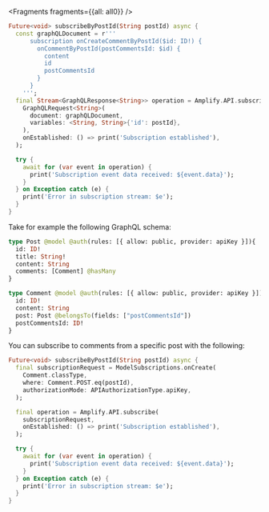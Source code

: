 <BlockSwitcher>

<Block name="Stable (Mobile)">


<Fragments fragments={{all: all0}} />

```dart
Future<void> subscribeByPostId(String postId) async {
  const graphQLDocument = r'''
      subscription onCreateCommentByPostId($id: ID!) {
        onCommentByPostId(postCommentsId: $id) {
          content
          id
          postCommentsId
        }
      }
    ''';
  final Stream<GraphQLResponse<String>> operation = Amplify.API.subscribe(
    GraphQLRequest<String>(
      document: graphQLDocument, 
      variables: <String, String>{'id': postId},
    ),
    onEstablished: () => print('Subscription established'),
  );

  try {
    await for (var event in operation) {
      print('Subscription event data received: ${event.data}');
    }
  } on Exception catch (e) {
    print('Error in subscription stream: $e');
  }
}
```

</Block>

<Block name="Developer Preview (Mobile, Web & Desktop)">

Take for example the following GraphQL schema:

```graphql
type Post @model @auth(rules: [{ allow: public, provider: apiKey }]){
  id: ID!
  title: String!
  content: String
  comments: [Comment] @hasMany
}

type Comment @model @auth(rules: [{ allow: public, provider: apiKey }]){
  id: ID!
  content: String
  post: Post @belongsTo(fields: ["postCommentsId"])
  postCommentsId: ID! 
}
```

You can subscribe to comments from a specific post with the following:

```dart
Future<void> subscribeByPostId(String postId) async {
  final subscriptionRequest = ModelSubscriptions.onCreate(
    Comment.classType,
    where: Comment.POST.eq(postId),
    authorizationMode: APIAuthorizationType.apiKey,
  );

  final operation = Amplify.API.subscribe(
    subscriptionRequest,
    onEstablished: () => print('Subscription established'),
  );

  try {
    await for (var event in operation) {
      print('Subscription event data received: ${event.data}');
    }
  } on Exception catch (e) {
    print('Error in subscription stream: $e');
  }
}
```

</Block>

</BlockSwitcher>